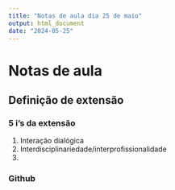 ```yaml
---
title: "Notas de aula dia 25 de maio"
output: html_document
date: "2024-05-25"
---
```


# Notas de aula

## Definição de extensão

### 5 i's da extensão

1) Interação dialógica
2) Interdisciplinariedade/interprofissionalidade
3) 

### Github